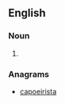 ==English==

===Noun===
{{en-noun}}

# {{alternative spelling of|capoeirista}}

===Anagrams===
* [[capoeirista#English|capoeirista]]